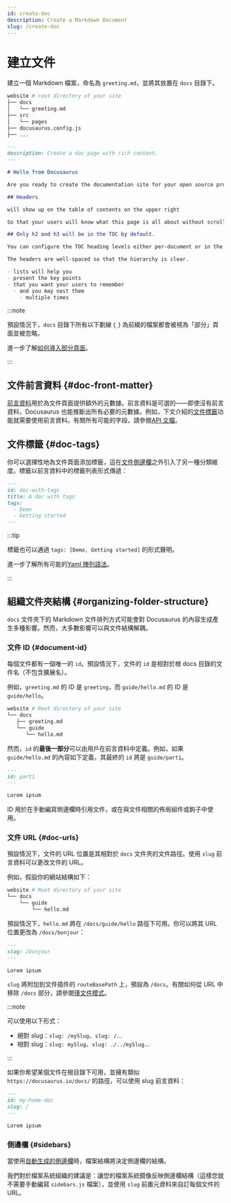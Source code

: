 ```yaml
---
id: create-doc
description: Create a Markdown Document
slug: /create-doc
---
```


# 建立文件

建立一個 Markdown 檔案，命名為 `greeting.md`，並將其放置在 `docs` 目錄下。

```bash
website # root directory of your site
├── docs
│   └── greeting.md
├── src
│   └── pages
├── docusaurus.config.js
├── ...
```

```md
---
description: Create a doc page with rich content.
---

# Hello from Docusaurus

Are you ready to create the documentation site for your open source project?

## Headers

will show up on the table of contents on the upper right

So that your users will know what this page is all about without scrolling down or even without reading too much.

## Only h2 and h3 will be in the TOC by default.

You can configure the TOC heading levels either per-document or in the theme configuration.

The headers are well-spaced so that the hierarchy is clear.

- lists will help you
- present the key points
- that you want your users to remember
  - and you may nest them
    - multiple times
```

:::note

預設情況下，`docs` 目錄下所有以下劃線 (`_`) 為前綴的檔案都會被視為「部分」頁面並被忽略。

進一步了解[如何導入部分頁面](../markdown-features/markdown-features-react.mdx#importing-markdown)。

:::

## 文件前言資料 {#doc-front-matter}

[前言資料](../markdown-features/markdown-features-intro.mdx#front-matter)用於為文件頁面提供額外的元數據。前言資料是可選的——即使沒有前言資料，Docusaurus 也能推斷出所有必要的元數據。例如，下文介紹的[文件標籤](#doc-tags)功能就需要使用前言資料。有關所有可能的字段，請參閱[API 文檔](../../api/plugins/plugin-content-docs.mdx#markdown-front-matter)。

## 文件標籤 {#doc-tags}

你可以選擇性地為文件頁面添加標籤，這在[文件側邊欄](./sidebar/index.mdx)之外引入了另一種分類維度。標籤以前言資料中的標籤列表形式傳遞：

```md "your-doc-page.md"
---
id: doc-with-tags
title: A doc with tags
tags:
  - Demo
  - Getting started
---
```

:::tip

標籤也可以通過 `tags: [Demo, Getting started]` 的形式聲明。

進一步了解所有可能的[Yaml 陣列語法](https://www.w3schools.io/file/yaml-arrays/)。

:::

## 組織文件夾結構 {#organizing-folder-structure}

`docs` 文件夾下的 Markdown 文件排列方式可能會對 Docusaurus 的內容生成產生多種影響。然而，大多數影響可以與文件結構解耦。

### 文件 ID {#document-id}

每個文件都有一個唯一的 `id`。預設情況下，文件的 `id` 是相對於根 docs 目錄的文件名（不包含擴展名）。

例如，`greeting.md` 的 ID 是 `greeting`，而 `guide/hello.md` 的 ID 是 `guide/hello`。

```bash
website # Root directory of your site
└── docs
   ├── greeting.md
   └── guide
      └── hello.md
```

然而，`id` 的**最後一部分**可以由用戶在前言資料中定義。例如，如果 `guide/hello.md` 的內容如下定義，其最終的 `id` 將是 `guide/part1`。

```md
---
id: part1
---

Lorem ipsum
```

ID 用於在手動編寫側邊欄時引用文件，或在與文件相關的佈局組件或鉤子中使用。

### 文件 URL {#doc-urls}

預設情況下，文件的 URL 位置是其相對於 `docs` 文件夾的文件路徑。使用 `slug` 前言資料可以更改文件的 URL。

例如，假設你的網站結構如下：

```bash
website # Root directory of your site
└── docs
    └── guide
        └── hello.md
```

預設情況下，`hello.md` 將在 `/docs/guide/hello` 路徑下可用。你可以將其 URL 位置更改為 `/docs/bonjour`：

```md
---
slug: /bonjour
---

Lorem ipsum
```

`slug` 將附加到文件插件的 `routeBasePath` 上，預設為 `/docs`。有關如何從 URL 中移除 `/docs` 部分，請參閱[僅文件模式](docs-introduction.mdx#docs-only-mode)。

:::note

可以使用以下形式：

- 絕對 slug：`slug: /mySlug`、`slug: /`...
- 相對 slug：`slug: mySlug`、`slug: ./../mySlug`...

:::

如果你希望某個文件在根目錄下可用，並擁有類似 `https://docusaurus.io/docs/` 的路徑，可以使用 slug 前言資料：

```md
---
id: my-home-doc
slug: /
---

Lorem ipsum
```

### 側邊欄 {#sidebars}

當使用[自動生成的側邊欄](./sidebar/autogenerated.mdx)時，檔案結構將決定側邊欄的結構。

我們對於檔案系統組織的建議是：讓您的檔案系統鏡像反映側邊欄結構（這樣您就不需要手動編寫 `sidebars.js` 檔案），並使用 `slug` 前置元資料來自訂每個文件的 URL。